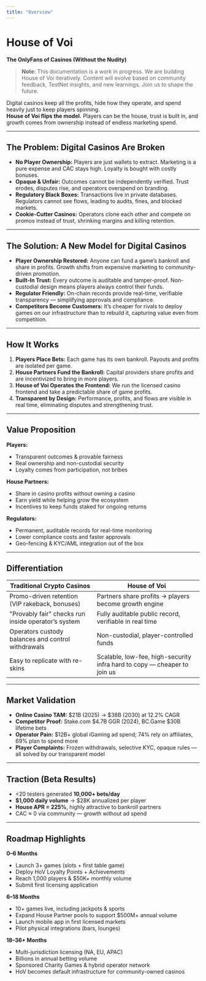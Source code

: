 ```yaml
---
title: "Overview"
---
```


# House of Voi  
**The OnlyFans of Casinos (Without the Nudity)**  

> **Note**: This documentation is a work in progress. We are building House of Voi iteratively. Content will evolve based on community feedback, TestNet insights, and new learnings. Join us to shape the future.

Digital casinos keep all the profits, hide how they operate, and spend heavily just to keep players spinning.  
**House of Voi flips the model.** Players can be the house, trust is built in, and growth comes from ownership instead of endless marketing spend.

---

## The Problem: Digital Casinos Are Broken
- **No Player Ownership:** Players are just wallets to extract. Marketing is a pure expense and CAC stays high. Loyalty is bought with costly bonuses.  
- **Opaque & Unfair:** Outcomes cannot be independently verified. Trust erodes, disputes rise, and operators overspend on branding.  
- **Regulatory Black Boxes:** Transactions live in private databases. Regulators cannot see flows, leading to audits, fines, and blocked markets.  
- **Cookie-Cutter Casinos:** Operators clone each other and compete on promos instead of trust, shrinking margins and killing retention.

---

## The Solution: A New Model for Digital Casinos
- **Player Ownership Restored:** Anyone can fund a game’s bankroll and share in profits. Growth shifts from expensive marketing to community-driven promotion.  
- **Built-In Trust:** Every outcome is auditable and tamper-proof. Non-custodial design means players always control their funds.  
- **Regulator Friendly:** On-chain records provide real-time, verifiable transparency — simplifying approvals and compliance.  
- **Competitors Become Customers:** It’s cheaper for rivals to deploy games on our infrastructure than to rebuild it, capturing value even from competition.

---

## How It Works
1. **Players Place Bets:** Each game has its own bankroll. Payouts and profits are isolated per game.  
2. **House Partners Fund the Bankroll:** Capital providers share profits and are incentivized to bring in more players.  
3. **House of Voi Operates the Frontend:** We run the licensed casino frontend and take a predictable share of game profits.  
4. **Transparent by Design:** Performance, profits, and flows are visible in real time, eliminating disputes and strengthening trust.

---

## Value Proposition
**Players:**  
- Transparent outcomes & provable fairness  
- Real ownership and non-custodial security  
- Loyalty comes from participation, not bribes  

**House Partners:**  
- Share in casino profits without owning a casino  
- Earn yield while helping grow the ecosystem  
- Incentives to keep funds staked for ongoing returns  

**Regulators:**  
- Permanent, auditable records for real-time monitoring  
- Lower compliance costs and faster approvals  
- Geo-fencing & KYC/AML integration out of the box  

---

## Differentiation
| Traditional Crypto Casinos | **House of Voi** |
|---------------------------|-----------------|
| Promo-driven retention (VIP rakeback, bonuses) | Partners share profits → players become growth engine |
| "Provably fair" checks run inside operator’s system | Fully auditable public record, verifiable in real time |
| Operators custody balances and control withdrawals | Non-custodial, player-controlled funds |
| Easy to replicate with re-skins | Scalable, low-fee, high-security infra hard to copy — cheaper to join us |

---

## Market Validation
- **Online Casino TAM:** $21B (2025) → $38B (2030) at 12.2% CAGR  
- **Competitor Proof:** Stake.com $4.7B GGR (2024), BC.Game $30B lifetime bets  
- **Operator Pain:** $12B+ global iGaming ad spend; 74% rely on affiliates, 69% plan to spend more  
- **Player Complaints:** Frozen withdrawals, selective KYC, opaque rules — all solved by our transparent model  

---

## Traction (Beta Results)
- <20 testers generated **10,000+ bets/day**  
- **$1,000 daily volume** → $28K annualized per player  
- **House APR = 225%**, highly attractive to bankroll partners  
- CAC ≈ 0 via community — growth without ad spend  

---

## Roadmap Highlights
**0–6 Months**  
- Launch 3+ games (slots + first table game)  
- Deploy HoV Loyalty Points + Achievements  
- Reach 1,000 players & $50K+ monthly volume  
- Submit first licensing application  

**6–18 Months**  
- 10+ games live, including jackpots & sports  
- Expand House Partner pools to support $500M+ annual volume  
- Launch mobile app in first licensed markets  
- Pilot physical integrations (bars, lounges)  

**18–36+ Months**  
- Multi-jurisdiction licensing (NA, EU, APAC)  
- Billions in annual betting volume  
- Sponsored Charity Games & hybrid operator network  
- HoV becomes default infrastructure for community-owned casinos  